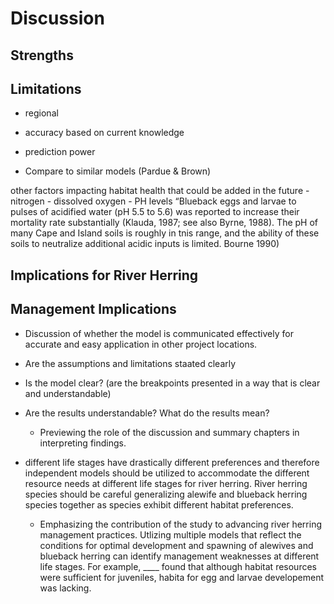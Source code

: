 # Discussion


## Strengths

## Limitations

  - regional 
  - accuracy based on current knowledge
  - prediction power
  
- Compare to similar models (Pardue & Brown)

other factors impacting habitat health that could be added in the future
- nitrogen
- dissolved oxygen
- PH levels
"Blueback eggs and larvae to pulses of acidified water 
(pH 5.5 to 5.6) was reported to increase their 
mortality rate substantially (Klauda, 1987; see also 
Byrne, 1988). The pH of many Cape and Island soils is 
roughly in tnis range, and the ability of these soils 
to neutralize additional acidic inputs is limited. Bourne 1990)

## Implications for River Herring

## Management Implications

- Discussion of whether the model is communicated effectively for accurate and easy application in other project locations. 
- Are the assumptions and limitations staated clearly
- Is the model clear? (are the breakpoints presented in a way that is clear and understandable)
- Are the results understandable? What do the results mean? 

  - Previewing the role of the discussion and summary chapters in interpreting findings.
- different life stages have drastically different preferences and therefore independent models should be utilized to accommodate the different resource needs at different life stages for river herring. River herring species should be careful generalizing alewife and blueback herring species together as species exhibit different habitat preferences.
   - Emphasizing the contribution of the study to advancing river herring management practices.
Utlizing multiple models that reflect the conditions for optimal development and spawning of alewives and blueback herring can identify management weaknesses at different life stages. For example, ____ found that although habitat resources were sufficient for juveniles, habita for egg and larvae developement was lacking.